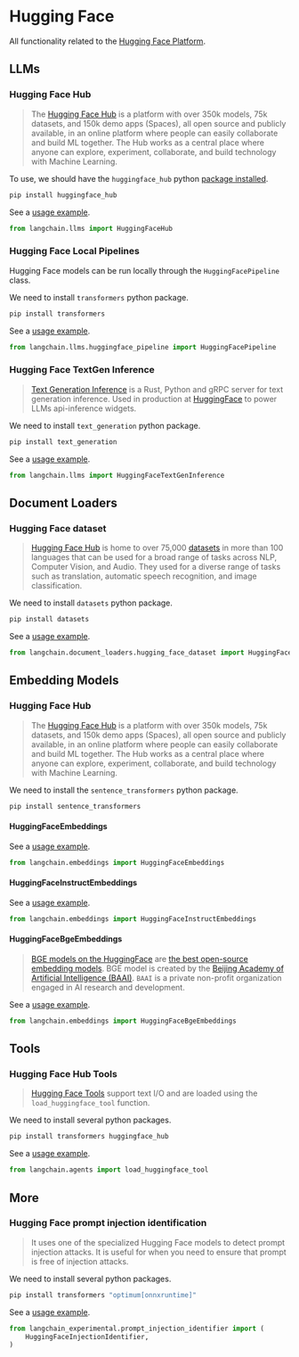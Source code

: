 # Hugging Face

All functionality related to the [Hugging Face Platform](https://huggingface.co/).

## LLMs

### Hugging Face Hub

>The [Hugging Face Hub](https://huggingface.co/docs/hub/index) is a platform 
> with over 350k models, 75k datasets, and 150k demo apps (Spaces), all open source 
> and publicly available, in an online platform where people can easily 
> collaborate and build ML together. The Hub works as a central place where anyone 
> can explore, experiment, collaborate, and build technology with Machine Learning.

To use, we should have the `huggingface_hub` python [package installed](https://huggingface.co/docs/huggingface_hub/installation).

```bash
pip install huggingface_hub
```

See a [usage example](/docs/integrations/llms/huggingface_hub).

```python
from langchain.llms import HuggingFaceHub
```

### Hugging Face Local Pipelines

Hugging Face models can be run locally through the `HuggingFacePipeline` class.

We need to install `transformers` python package.

```bash
pip install transformers
```

See a [usage example](/docs/integrations/llms/huggingface_pipelines).

```python
from langchain.llms.huggingface_pipeline import HuggingFacePipeline
```

### Hugging Face TextGen Inference

>[Text Generation Inference](https://github.com/huggingface/text-generation-inference) is 
> a Rust, Python and gRPC server for text generation inference. Used in production at 
> [HuggingFace](https://huggingface.co/) to power LLMs api-inference widgets.

We need to install `text_generation` python package.

```bash
pip install text_generation
```

See a [usage example](/docs/integrations/llms/huggingface_textgen_inference).

```python
from langchain.llms import HuggingFaceTextGenInference
```



## Document Loaders

### Hugging Face dataset

>[Hugging Face Hub](https://huggingface.co/docs/hub/index) is home to over 75,000 
> [datasets](https://huggingface.co/docs/hub/index#datasets) in more than 100 languages 
> that can be used for a broad range of tasks across NLP, Computer Vision, and Audio.
> They used for a diverse range of tasks such as translation, automatic speech 
> recognition, and image classification.

We need to install `datasets` python package.

```bash
pip install datasets
```

See a [usage example](/docs/integrations/document_loaders/hugging_face_dataset).

```python
from langchain.document_loaders.hugging_face_dataset import HuggingFaceDatasetLoader
```


## Embedding Models

### Hugging Face Hub

>The [Hugging Face Hub](https://huggingface.co/docs/hub/index) is a platform 
> with over 350k models, 75k datasets, and 150k demo apps (Spaces), all open source 
> and publicly available, in an online platform where people can easily 
> collaborate and build ML together. The Hub works as a central place where anyone 
> can explore, experiment, collaborate, and build technology with Machine Learning.

We need to install the `sentence_transformers` python package.

```bash
pip install sentence_transformers
```


#### HuggingFaceEmbeddings

See a [usage example](/docs/integrations/text_embedding/huggingfacehub).

```python
from langchain.embeddings import HuggingFaceEmbeddings
```
#### HuggingFaceInstructEmbeddings

See a [usage example](/docs/integrations/text_embedding/instruct_embeddings).

```python
from langchain.embeddings import HuggingFaceInstructEmbeddings
```

#### HuggingFaceBgeEmbeddings

>[BGE models on the HuggingFace](https://huggingface.co/BAAI/bge-large-en) are [the best open-source embedding models](https://huggingface.co/spaces/mteb/leaderboard).
>BGE model is created by the [Beijing Academy of Artificial Intelligence (BAAI)](https://www.baai.ac.cn/english.html). `BAAI` is a private non-profit organization engaged in AI research and development.

See a [usage example](/docs/integrations/text_embedding/bge_huggingface).

```python
from langchain.embeddings import HuggingFaceBgeEmbeddings
```


## Tools

### Hugging Face Hub Tools

>[Hugging Face Tools](https://huggingface.co/docs/transformers/v4.29.0/en/custom_tools) 
> support text I/O and are loaded using the `load_huggingface_tool` function.

We need to install several python packages.

```bash
pip install transformers huggingface_hub
```

See a [usage example](/docs/integrations/tools/huggingface_tools).

```python
from langchain.agents import load_huggingface_tool
```

## More

### Hugging Face prompt injection identification

>It uses one of the specialized Hugging Face models to detect prompt injection attacks.
> It is useful for when you need to ensure that prompt is free of injection attacks.

We need to install several python packages.

```bash
pip install transformers "optimum[onnxruntime]"
```

See a [usage example](/docs/guides/safety/hugging_face_prompt_injection).

```python
from langchain_experimental.prompt_injection_identifier import (
    HuggingFaceInjectionIdentifier,
)
```
